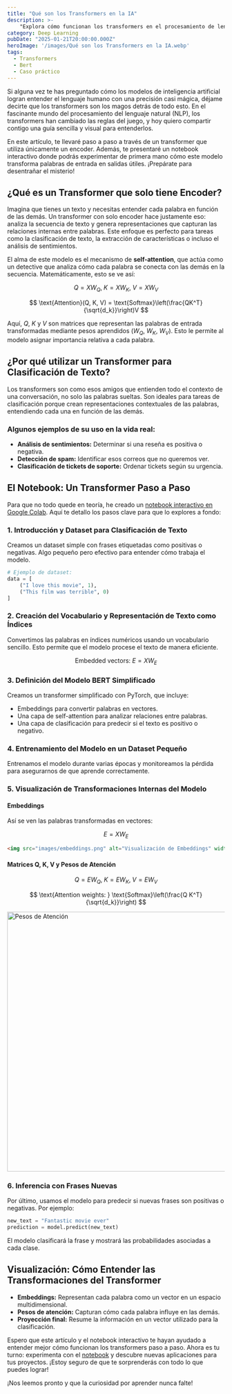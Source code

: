 ```yaml
---
title: "Qué son los Transformers en la IA"
description: >-
    "Explora cómo funcionan los transformers en el procesamiento de lenguaje natural con una guía clara y paso a paso. Entiende conceptos clave como self-attention y su aplicación en clasificación de texto."
category: Deep Learning
pubDate: "2025-01-21T20:00:00.000Z"
heroImage: '/images/Qué son los Transformers en la IA.webp'
tags:
  - Transformers
  - Bert
  - Caso práctico
---
```


Si alguna vez te has preguntado cómo los modelos de inteligencia artificial logran entender el lenguaje humano con una precisión casi mágica, déjame decirte que los transformers son los magos detrás de todo esto. En el fascinante mundo del procesamiento del lenguaje natural (NLP), los transformers han cambiado las reglas del juego, y hoy quiero compartir contigo una guía sencilla y visual para entenderlos.

En este artículo, te llevaré paso a paso a través de un transformer que utiliza únicamente un encoder. Además, te presentaré un notebook interactivo donde podrás experimentar de primera mano cómo este modelo transforma palabras de entrada en salidas útiles. ¡Prepárate para desentrañar el misterio!

## ¿Qué es un Transformer que solo tiene Encoder?

Imagina que tienes un texto y necesitas entender cada palabra en función de las demás. Un transformer con solo encoder hace justamente eso: analiza la secuencia de texto y genera representaciones que capturan las relaciones internas entre palabras. Este enfoque es perfecto para tareas como la clasificación de texto, la extracción de características o incluso el análisis de sentimientos.

El alma de este modelo es el mecanismo de **self-attention**, que actúa como un detective que analiza cómo cada palabra se conecta con las demás en la secuencia. Matemáticamente, esto se ve así:

$$
Q = XW_Q, \; K = XW_K, \; V = XW_V
$$

$$
\text{Attention}(Q, K, V) = \text{Softmax}\left(\frac{QK^T}{\sqrt{d_k}}\right)V
$$

Aquí, $Q$, $K$ y $V$ son matrices que representan las palabras de entrada transformadas mediante pesos aprendidos ($W_Q$, $W_K$, $W_V$). Esto le permite al modelo asignar importancia relativa a cada palabra.

## ¿Por qué utilizar un Transformer para Clasificación de Texto?

Los transformers son como esos amigos que entienden todo el contexto de una conversación, no solo las palabras sueltas. Son ideales para tareas de clasificación porque crean representaciones contextuales de las palabras, entendiendo cada una en función de las demás.

### Algunos ejemplos de su uso en la vida real:

- **Análisis de sentimientos:** Determinar si una reseña es positiva o negativa.
- **Detección de spam:** Identificar esos correos que no queremos ver.
- **Clasificación de tickets de soporte:** Ordenar tickets según su urgencia.

## El Notebook: Un Transformer Paso a Paso

Para que no todo quede en teoría, he creado un [notebook interactivo en Google Colab](https://colab.research.google.com/drive/1zUpluuIwXAoKM0T6AFcQN9jYqvh4vTJc). Aquí te detallo los pasos clave para que lo explores a fondo:

### 1. Introducción y Dataset para Clasificación de Texto

Creamos un dataset simple con frases etiquetadas como positivas o negativas. Algo pequeño pero efectivo para entender cómo trabaja el modelo.

```python
# Ejemplo de dataset:
data = [
    ("I love this movie", 1),
    ("This film was terrible", 0)
]
```

### 2. Creación del Vocabulario y Representación de Texto como Índices

Convertimos las palabras en índices numéricos usando un vocabulario sencillo. Esto permite que el modelo procese el texto de manera eficiente.

$$
\text{Embedded vectors: } E = XW_E
$$

### 3. Definición del Modelo BERT Simplificado

Creamos un transformer simplificado con PyTorch, que incluye:
- Embeddings para convertir palabras en vectores.
- Una capa de self-attention para analizar relaciones entre palabras.
- Una capa de clasificación para predecir si el texto es positivo o negativo.

### 4. Entrenamiento del Modelo en un Dataset Pequeño

Entrenamos el modelo durante varias épocas y monitoreamos la pérdida para asegurarnos de que aprende correctamente.

### 5. Visualización de Transformaciones Internas del Modelo

#### Embeddings
Así se ven las palabras transformadas en vectores:

$$
E = XW_E
$$

```html
<img src="images/embeddings.png" alt="Visualización de Embeddings" width="600">
```

#### Matrices Q, K, V y Pesos de Atención

$$
Q = EW_Q, \; K = EW_K, \; V = EW_V
$$

$$
\text{Attention weights: } \text{Softmax}\left(\frac{Q K^T}{\sqrt{d_k}}\right)
$$


<img src="images/attention_weights.png" alt="Pesos de Atención" width="600">


### 6. Inferencia con Frases Nuevas

Por último, usamos el modelo para predecir si nuevas frases son positivas o negativas. Por ejemplo:

```python
new_text = "Fantastic movie ever"
prediction = model.predict(new_text)
```

El modelo clasificará la frase y mostrará las probabilidades asociadas a cada clase.

## Visualización: Cómo Entender las Transformaciones del Transformer

- **Embeddings:** Representan cada palabra como un vector en un espacio multidimensional.
- **Pesos de atención:** Capturan cómo cada palabra influye en las demás.
- **Proyección final:** Resume la información en un vector utilizado para la clasificación.



Espero que este artículo y el notebook interactivo te hayan ayudado a entender mejor cómo funcionan los transformers paso a paso. Ahora es tu turno: experimenta con el [notebook](https://colab.research.google.com/drive/1zUpluuIwXAoKM0T6AFcQN9jYqvh4vTJc) y descubre nuevas aplicaciones para tus proyectos. ¡Estoy seguro de que te sorprenderás con todo lo que puedes lograr!

¡Nos leemos pronto y que la curiosidad por aprender nunca falte!

